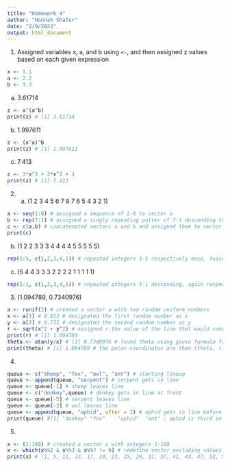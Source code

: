 ```yaml
---
title: "Homework 4"
author: "Hannah Shafer"
date: "2/9/2022"
output: html_document
---
```


1. Assigned variables x, a, and b using ```<-```, and then assigned z values based on each given expression
```r
x <- 1.1
a <- 2.2
b <- 3.3
```

a. 3.61714
```r
z <- x^(a^b)
print(z) # [1] 3.61714
```

b. 1.997611
```r
z <- (x^a)^b
print(z) # [1] 1.997611
```

c. 7.413
```r
z <- 3*x^3 + 2*x^2 + 1
print(z) # [1] 7.413
```


2. a. (1 2 3 4 5 6 7 8 7 6 5 4 3 2 1)
```r
a <- seq(1:8) # assigned a sequence of 1-8 to vector a
b <- rep(7:1) # assigned a singly repeating patter of 7-1 descending to vector b
c <- c(a,b) # concatenated vectors a and b and assigned them to vector c, our desired output
print(c)
```
b. (1 2 2 3 3 3 4 4 4 4 5 5 5 5 5)
```r
rep(1:5, c(1,2,3,4,5)) # repeated integers 1-5 respectively once, twice, thrice, four times, and five times
```
c. (5 4 4 3 3 3 2 2 2 2 1 1 1 1 1)
```r
rep(5:1, c(1,2,3,4,5)) # repeated integers 5-1 descending, again respectively once, twice, thrice, four times, and five times
```

3. (1.094789, 0.7340976)
```r
a <- runif(2) # created a vector a with two random uniform numbers
x <- a[1] # 0.813 # designated the first random number as x
y <- a[2] # 0.733 # designated the second random number as y
r <- sqrt(x^2 + y^2) # assigned r the value of the line that would connect x and y
print(r) # [1] 1.094789
theta <- atan(y/x) # [1] 0.7340976 # found theta using given formula for converting Cartesian to polar coordinates
print(theta) # [1] 1.094789 # the polar coordinates are then (theta, r)
```

4.
```r
queue <- c("sheep", "fox", "owl", "ant") # starting lineup
queue <- append(queue, "serpent") # serpent gets in line
queue <- queue[-1] # sheep leaves line
queue <- c("donkey",queue) # donkey gets in line at front
queue <- queue[-5] # serpent leaves line
queue <- queue[-3] # owl leaves line
queue <- append(queue, "aphid", after = 2) # aphid gets in line before ant
print(queue) #[1] "donkey" "fox"    "aphid"  "ant" ; aphid is third in line
```

5.
```r
x <- (1:100) # created a vector x with integers 1-100
x <- which(x%%2 & x%%3 & x%%7 != 0) # redefine vector excluding values that are not (!= 0) divisible by (%%) 2, 3, and (&) 7
print(x) # (1, 5, 11, 13, 17, 19, 23, 25, 29, 31, 37, 41, 43, 47, 53, 55, 59, 61, 65, 67, 71, 73, 79, 83, 85, 89, 95, 97)
```
